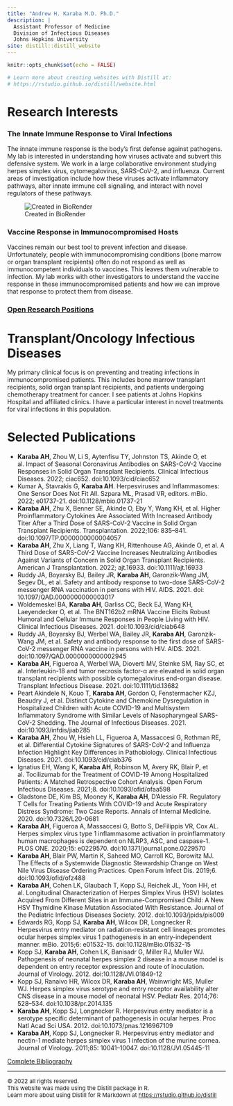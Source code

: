 ```yaml
---
title: "Andrew H. Karaba M.D. Ph.D."
description: |
  Assistant Professor of Medicine  
  Division of Infectious Diseases  
  Johns Hopkins University
site: distill::distill_website
---
```


```r
knitr::opts_chunk$set(echo = FALSE)

# Learn more about creating websites with Distill at:
# https://rstudio.github.io/distill/website.html

```

# Research Interests  

### The Innate Immune Response to Viral Infections

The innate immune response is the body’s first defense against pathogens.  My lab is interested in understanding how viruses activate and subvert this defensive system.  We work in a large collaborative environment studying herpes simplex virus, cytomegalovirus, SARS-CoV-2, and influenza.  Current areas of investigation include how these viruses activate inflammatory pathways, alter innate immune cell signaling, and interact with novel regulators of these pathways.

 ![Created in BioRender](image/inflammasome.png)

### Vaccine Response in Immunocompromised Hosts

Vaccines remain our best tool to prevent infection and disease.  Unfortunately, people with immunocompromising conditions (bone marrow or organ transplant recipients) often do not respond as well as immunocompetent individuals to vaccines.  This leaves them vulnerable to infection. My lab works with other investigators to understand the vaccine response in these immunocompromised patients and how we can improve that response to protect them from disease.

### [**Open Research Positions**]()
      
# Transplant/Oncology Infectious Diseases
  My primary clinical focus is on preventing and treating infections in immunocompromised patients.  This includes bone marrow transplant recipients, solid organ transplant recipients, and patients undergoing chemotherapy treatment for cancer.  I see patients at Johns Hopkins Hospital and affiliated clinics.  I have a particular interest in novel treatments for viral infections in this population.
      
# Selected Publications
- **Karaba AH**, Zhou W, Li S, Aytenfisu TY, Johnston TS, Akinde O, et al. Impact of Seasonal Coronavirus Antibodies on SARS-CoV-2 Vaccine Responses in Solid Organ Transplant Recipients. Clinical Infectious Diseases. 2022; ciac652. doi:10.1093/cid/ciac652
- Kumar A, Stavrakis G, **Karaba AH**. Herpesviruses and Inflammasomes: One Sensor Does Not Fit All. Szpara ML, Prasad VR, editors. mBio. 2022; e01737-21. doi:10.1128/mbio.01737-21
- **Karaba AH**, Zhu X, Benner SE, Akinde O, Eby Y, Wang KH, et al. Higher Proinflammatory Cytokines Are Associated With Increased Antibody Titer After a Third Dose of SARS-CoV-2 Vaccine in Solid Organ Transplant Recipients. Transplantation. 2022;106: 835–841. doi:10.1097/TP.0000000000004057
- **Karaba AH**, Zhu X, Liang T, Wang KH, Rittenhouse AG, Akinde O, et al. A Third Dose of SARS-CoV-2 Vaccine Increases Neutralizing Antibodies Against Variants of Concern in Solid Organ Transplant Recipients. American J Transplantation. 2022; ajt.16933. doi:10.1111/ajt.16933\
- Ruddy JA, Boyarsky BJ, Bailey JR, **Karaba AH**, Garonzik-Wang JM, Segev DL, et al. Safety and antibody response to two-dose SARS-CoV-2 messenger RNA vaccination in persons with HIV. AIDS. 2021. doi: 10.1097/QAD.0000000000003017
- Woldemeskel BA, **Karaba AH**, Garliss CC, Beck EJ, Wang KH, Laeyendecker O, et al. The BNT162b2 mRNA Vaccine Elicits Robust Humoral and Cellular Immune Responses in People Living with HIV. Clinical Infectious Diseases. 2021. doi:10.1093/cid/ciab648
- Ruddy JA, Boyarsky BJ, Werbel WA, Bailey JR, **Karaba AH**, Garonzik-Wang JM, et al. Safety and antibody response to the first dose of SARS-CoV-2 messenger RNA vaccine in persons with HIV. AIDS. 2021. doi:10.1097/QAD.0000000000002945
- **Karaba AH**, Figueroa A, Werbel WA, Dioverti MV, Steinke SM, Ray SC, et al. Interleukin-18 and tumor necrosis factor-α are elevated in solid organ transplant recipients with possible cytomegalovirus end-organ disease. Transplant Infectious Disease. 2021. doi:10.1111/tid.13682
- Peart Akindele N, Kouo T, **Karaba AH**, Gordon O, Fenstermacher KZJ, Beaudry J, et al. Distinct Cytokine and Chemokine Dysregulation in Hospitalized Children with Acute COVID-19 and Multisystem Inflammatory Syndrome with Similar Levels of Nasopharyngeal SARS-CoV-2 Shedding. The Journal of Infectious Diseases. 2021. doi:10.1093/infdis/jiab285
- **Karaba AH**, Zhou W, Hsieh LL, Figueroa A, Massaccesi G, Rothman RE, et al. Differential Cytokine Signatures of SARS-CoV-2 and Influenza Infection Highlight Key Differences in Pathobiology. Clinical Infectious Diseases. 2021. doi:10.1093/cid/ciab376
- Ignatius EH, Wang K, **Karaba AH**, Robinson M, Avery RK, Blair P, et al. Tocilizumab for the Treatment of COVID-19 Among Hospitalized Patients: A Matched Retrospective Cohort Analysis. Open Forum Infectious Diseases. 2021;8. doi:10.1093/ofid/ofaa598
- Gladstone DE, Kim BS, Mooney K, **Karaba AH**, D’Alessio FR. Regulatory T Cells for Treating Patients With COVID-19 and Acute Respiratory Distress Syndrome: Two Case Reports. Annals of Internal Medicine. 2020. doi:10.7326/L20-0681
- **Karaba AH**, Figueroa A, Massaccesi G, Botto S, DeFilippis VR, Cox AL. Herpes simplex virus type 1 inflammasome activation in proinflammatory human macrophages is dependent on NLRP3, ASC, and caspase-1. PLOS ONE. 2020;15: e0229570. doi:10.1371/journal.pone.0229570
- **Karaba AH**, Blair PW, Martin K, Saheed MO, Carroll KC, Borowitz MJ. The Effects of a Systemwide Diagnostic Stewardship Change on West Nile Virus Disease Ordering Practices. Open Forum Infect Dis. 2019;6. doi:10.1093/ofid/ofz488
- **Karaba AH**, Cohen LK, Glaubach T, Kopp SJ, Reichek JL, Yoon HH, et al. Longitudinal Characterization of Herpes Simplex Virus (HSV) Isolates Acquired From Different Sites in an Immune-Compromised Child: A New HSV Thymidine Kinase Mutation Associated With Resistance. Journal of the Pediatric Infectious Diseases Society. 2012. doi:10.1093/jpids/pis009
- Edwards RG, Kopp SJ, **Karaba AH**, Wilcox DR, Longnecker R. Herpesvirus entry mediator on radiation-resistant cell lineages promotes ocular herpes simplex virus 1 pathogenesis in an entry-independent manner. mBio. 2015;6: e01532-15. doi:10.1128/mBio.01532-15
- Kopp SJ, **Karaba AH**, Cohen LK, Banisadr G, Miller RJ, Muller WJ. Pathogenesis of neonatal herpes simplex 2 disease in a mouse model is dependent on entry receptor expression and route of inoculation. Journal of Virology. 2012. doi:10.1128/JVI.01849-12
- Kopp SJ, Ranaivo HR, Wilcox DR, **Karaba AH**, Wainwright MS, Muller WJ. Herpes simplex virus serotype and entry receptor availability alter CNS disease in a mouse model of neonatal HSV. Pediatr Res. 2014;76: 528–534. doi:10.1038/pr.2014.135
- **Karaba AH**, Kopp SJ, Longnecker R. Herpesvirus entry mediator is a serotype specific determinant of pathogenesis in ocular herpes. Proc Natl Acad Sci USA. 2012. doi:10.1073/pnas.1216967109
- **Karaba AH**, Kopp SJ, Longnecker R. Herpesvirus entry mediator and nectin-1 mediate herpes simplex virus 1 infection of the murine cornea. Journal of Virology. 2011;85: 10041–10047. doi:10.1128/JVI.05445-11

[Complete Bibliography](https://www.ncbi.nlm.nih.gov/myncbi/andrew.karaba.1/bibliography/public/)

-----------------------------------------------
<font size="2"> © 2022 all rights reserved.<br>
This website was made using the Distill package in R.<br>
Learn more about using Distill for R Markdown at <https://rstudio.github.io/distill></font>
